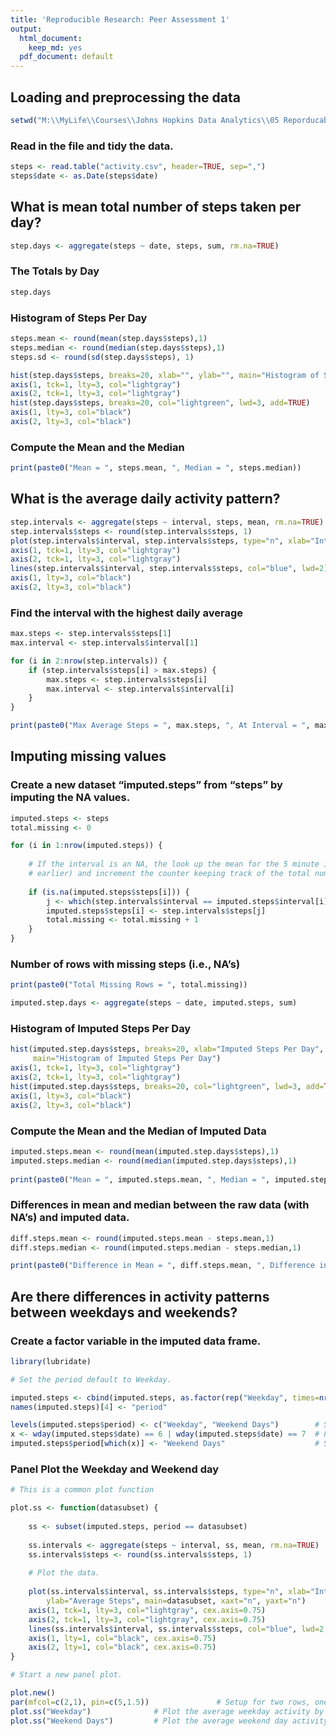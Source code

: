 ```yaml
---
title: 'Reproducible Research: Peer Assessment 1'
output:
  html_document:
    keep_md: yes
  pdf_document: default
---
```


## Loading and preprocessing the data
```r
setwd("M:\\MyLife\\Courses\\Johns Hopkins Data Analytics\\05 Reporducable Research\\RepData_PeerAssessment1")
```

### Read in the file and tidy the data.
```r
steps <- read.table("activity.csv", header=TRUE, sep=",")
steps$date <- as.Date(steps$date)
```

## What is mean total number of steps taken per day?
```r
step.days <- aggregate(steps ~ date, steps, sum, rm.na=TRUE)
```

### The Totals by Day
```r
step.days
```

### Histogram of Steps Per Day
```r
steps.mean <- round(mean(step.days$steps),1)
steps.median <- round(median(step.days$steps),1)
steps.sd <- round(sd(step.days$steps), 1)

hist(step.days$steps, breaks=20, xlab="", ylab="", main="Histogram of Steps Per Day")
axis(1, tck=1, lty=3, col="lightgray")
axis(2, tck=1, lty=3, col="lightgray")
hist(step.days$steps, breaks=20, col="lightgreen", lwd=3, add=TRUE)
axis(1, lty=3, col="black")
axis(2, lty=3, col="black")
```

### Compute the Mean and the Median
```r
print(paste0("Mean = ", steps.mean, ", Median = ", steps.median))
```

## What is the average daily activity pattern?
```r
step.intervals <- aggregate(steps ~ interval, steps, mean, rm.na=TRUE)
step.intervals$steps <- round(step.intervals$steps, 1)
plot(step.intervals$interval, step.intervals$steps, type="n", xlab="Interval", ylab="Average Steps", main="Average Steps Per Interval")
axis(1, tck=1, lty=3, col="lightgray")
axis(2, tck=1, lty=3, col="lightgray")
lines(step.intervals$interval, step.intervals$steps, col="blue", lwd=2)
axis(1, lty=3, col="black")
axis(2, lty=3, col="black")
```

### Find the interval with the highest daily average
```r
max.steps <- step.intervals$steps[1]
max.interval <- step.intervals$interval[1]

for (i in 2:nrow(step.intervals)) {
    if (step.intervals$steps[i] > max.steps) {
        max.steps <- step.intervals$steps[i]
        max.interval <- step.intervals$interval[i]
    }
}

print(paste0("Max Average Steps = ", max.steps, ", At Interval = ", max.interval))
```

## Imputing missing values

### Create a new dataset "imputed.steps" from "steps" by imputing the NA values.
```r
imputed.steps <- steps
total.missing <- 0

for (i in 1:nrow(imputed.steps)) {
    
    # If the interval is an NA, the look up the mean for the 5 minute interval (we computed this 
    # earlier) and increment the counter keeping track of the total number of NA's.
    
    if (is.na(imputed.steps$steps[i])) {
        j <- which(step.intervals$interval == imputed.steps$interval[i])
        imputed.steps$steps[i] <- step.intervals$steps[j]
        total.missing <- total.missing + 1
    }
}
```

### Number of rows with missing steps (i.e., NA's)
```r
print(paste0("Total Missing Rows = ", total.missing))
```

```r
imputed.step.days <- aggregate(steps ~ date, imputed.steps, sum)
```

### Histogram of Imputed Steps Per Day
```r
hist(imputed.step.days$steps, breaks=20, xlab="Imputed Steps Per Day", 
     main="Histogram of Imputed Steps Per Day")
axis(1, tck=1, lty=3, col="lightgray")
axis(2, tck=1, lty=3, col="lightgray")
hist(imputed.step.days$steps, breaks=20, col="lightgreen", lwd=3, add=TRUE)
axis(1, lty=3, col="black")
axis(2, lty=3, col="black")
```

### Compute the Mean and the Median of Imputed Data
```r
imputed.steps.mean <- round(mean(imputed.step.days$steps),1)
imputed.steps.median <- round(median(imputed.step.days$steps),1)
                              
print(paste0("Mean = ", imputed.steps.mean, ", Median = ", imputed.steps.median))
```

### Differences in mean and median between the raw data (with NA's) and imputed data.
```r
diff.steps.mean <- round(imputed.steps.mean - steps.mean,1)
diff.steps.median <- round(imputed.steps.median - steps.median,1)

print(paste0("Difference in Mean = ", diff.steps.mean, ", Difference in Median = ", diff.steps.median))
```

## Are there differences in activity patterns between weekdays and weekends?

### Create a factor variable in the imputed data frame.

```r
library(lubridate)

# Set the period default to Weekday.

imputed.steps <- cbind(imputed.steps, as.factor(rep("Weekday", times=nrow(imputed.steps))))
names(imputed.steps)[4] <- "period"

levels(imputed.steps$period) <- c("Weekday", "Weekend Days")        # Setup the factor with two levels.
x <- wday(imputed.steps$date) == 6 | wday(imputed.steps$date) == 7  # Find all Saturdays and Sundays.
imputed.steps$period[which(x)] <- "Weekend Days"                    # Set the period to "Weekend Days".

```

### Panel Plot the Weekday and Weekend day  

```r
# This is a common plot function

plot.ss <- function(datasubset) {
    
    ss <- subset(imputed.steps, period == datasubset)                   # Subset the data.
    
    ss.intervals <- aggregate(steps ~ interval, ss, mean, rm.na=TRUE)   # Aggregate the subset by interval.
    ss.intervals$steps <- round(ss.intervals$steps, 1)
    
    # Plot the data.
    
    plot(ss.intervals$interval, ss.intervals$steps, type="n", xlab="Interval", 
        ylab="Average Steps", main=datasubset, xaxt="n", yaxt="n")
    axis(1, tck=1, lty=3, col="lightgray", cex.axis=0.75)
    axis(2, tck=1, lty=3, col="lightgray", cex.axis=0.75)
    lines(ss.intervals$interval, ss.intervals$steps, col="blue", lwd=2, xaxt="n", yaxt="n")
    axis(1, lty=1, col="black", cex.axis=0.75)
    axis(2, lty=1, col="black", cex.axis=0.75)
}

# Start a new panel plot.

plot.new()
par(mfcol=c(2,1), pin=c(5,1.5))               # Setup for two rows, one column for the two plots.
plot.ss("Weekday")              # Plot the average weekday activity by interval.
plot.ss("Weekend Days")         # Plot the average weekend day activity by interval.
```